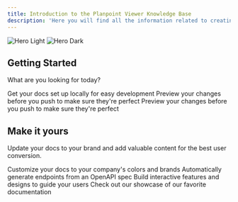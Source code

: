 ```yaml
---
title: Introduction to the Planpoint Viewer Knowledge Base
description: 'Here you will find all the information related to creating and editing Planpoint, developer docs for our API and our SDK kit. '
---
```


<img
  className="block dark:hidden"
  src="https://i.postimg.cc/CKmxmQ9k/Clean.png"
  alt="Hero Light"
/>
<img
  className="hidden dark:block"
  src="/images/hero-dark.svg"
  alt="Hero Dark"
/>

## Getting Started

What are you looking for today?

<CardGroup cols={2}>
  <Card
    title="Create and edit Planpoint Viewer"
    icon="pen-to-square"
    href="https://mintlify.com/docs/quickstart"
  >
    Get your docs set up locally for easy development
  </Card>
  <Card
    title="API"
    icon="image"
    href="https://mintlify.com/docs/development"
  >
    Preview your changes before you push to make sure they're perfect
  </Card>
    <Card
    title="SDK"
    icon="image"
    href="https://mintlify.com/docs/development"
  >
    Preview your changes before you push to make sure they're perfect
  </Card>
</CardGroup>

## Make it yours

Update your docs to your brand and add valuable content for the best user conversion.

<CardGroup cols={2}>
  <Card
    title="Customize Style"
    icon="palette"
    href="https://mintlify.com/docs/settings/global"
  >
    Customize your docs to your company's colors and brands
  </Card>
  <Card
    title="Reference APIs"
    icon="code"
    href="https://mintlify.com/docs/api-playground/openapi"
  >
    Automatically generate endpoints from an OpenAPI spec
  </Card>
  <Card
    title="Add Components"
    icon="screwdriver-wrench"
    href="https://mintlify.com/docs/components/accordion"
  >
    Build interactive features and designs to guide your users
  </Card>
  <Card
    title="Get Inspiration"
    icon="stars"
    href="https://mintlify.com/customers"
  >
    Check out our showcase of our favorite documentation
  </Card>
</CardGroup>
